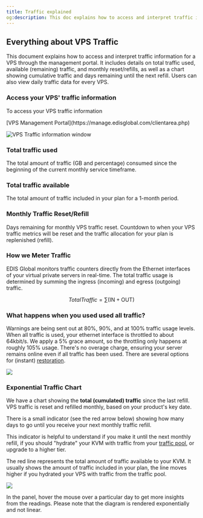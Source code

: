 ```yaml
---
title: Traffic explained
og:description: This doc explains how to access and interpret traffic information for a VPS through the management portal.
---
```


## Everything about VPS Traffic

This document explains how to access and interpret traffic information for a VPS through the management portal. It includes details on total traffic used, available (remaining) traffic, and monthly reset/refills, as well as a chart showing cumulative traffic and days remaining until the next refill. Users can also view daily traffic data for every VPS.

### Access your VPS' traffic information

To access your VPS traffic information

<Steps>
  <Step title='Log in to your'>
    [VPS Management Portal](https://manage.edisglobal.com/clientarea.php)
  </Step>
  <Step title='Pick any VPS from the Services tab' />
</Steps>

![VPS Traffic information window](/assets/cNp-aoYzm2d52KmDABp4u_traffic-info-edis-global.png)

### Total traffic used

The total amount of traffic (GB and percentage) consumed since the beginning of the current monthly service timeframe.

### Total traffic available

The total amount of traffic included in your plan for a 1-month period.

### Monthly Traffic Reset/Refill&#x20;

Days remaining for monthly VPS traffic reset. Countdown to when your VPS traffic metrics will be reset and the traffic allocation for your plan is replenished (refill).

### How we Meter Traffic&#x20;

EDIS Global monitors traffic counters directly from the Ethernet interfaces of your virtual private servers in real-time. The total traffic usage is determined by summing the ingress (incoming) and egress (outgoing) traffic.

$$Total Traffic = \sum (\text{IN} + \text{OUT})$$

### What happens when you used used all traffic?

Warnings are being sent out at 80%, 90%, and at 100% traffic usage levels.&#x20;
When all traffic is used, your ethernet interface is throttled to about 64kbit/s.&#x20;
We apply a 5% grace amount, so the throttling only happens at roughly 105% usage.
There's no overage charge, ensuring your server remains online even if all traffic has been used. There are several options for (instant) [restoration](https://docs.edisglobal.com/traffic-pool-global-and-premium-traffic-zone).

![](/assets/-n9f9xXjqDwmY3XgFkQUn_daily-traffic-432a39609a.png)

###

### Exponential Traffic Chart

We have a chart showing the **total (cumulated) traffic** since the last refill. VPS traffic is reset and refilled monthly, based on your product's key date.

There is a small indicator (see the red arrow below) showing how many days to go until you receive your next monthly traffic refill.&#x20;

This indicator is helpful to understand if you make it until the next monthly refill, if you should "hydrate" your KVM with traffic from your <a href="https://docs.edisglobal.com/traffic-pool-global-and-premium-traffic-zone" target="_blank">traffic pool</a>, or upgrade to a higher tier.

The red line represents the total amount of traffic available to your KVM. It usually shows the amount of traffic included in your plan, the line moves higher if you hydrated your VPS with traffic from the traffic pool.&#x20;

![](/assets/lHUScqmop6d5_TFXKZlHt_cumulative-traffic-bc46ac6118.png)

<Note>
  In the panel, hover the mouse over a particular day to get more insights from
  the readings. Please note that the diagram is rendered exponentially and not
  linear.
</Note>

